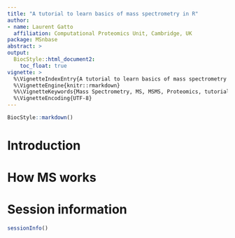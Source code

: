 ```yaml
---
title: "A tutorial to learn basics of mass spectrometry in R"
author: 
- name: Laurent Gatto
  affiliation: Computational Proteomics Unit, Cambridge, UK
package: MSnbase
abstract: >
output:
  BiocStyle::html_document2:
    toc_float: true
vignette: >
  %\VignetteIndexEntry{A tutorial to learn basics of mass spectrometry in R}
  %\VignetteEngine{knitr::rmarkdown}
  %%\VignetteKeywords{Mass Spectrometry, MS, MSMS, Proteomics, tutorial}
  %\VignetteEncoding{UTF-8}
---
```


```r
BiocStyle::markdown()
```

# Introduction

# How MS works

# Session information {-}

```r
sessionInfo()
```

